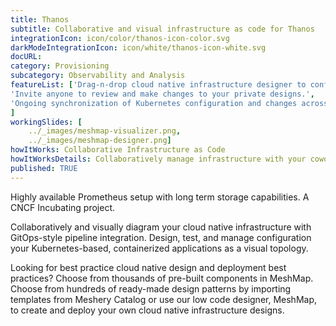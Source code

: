 ---title: Thanos  subtitle: Collaborative and visual infrastructure as code for ThanosintegrationIcon: icon/color/thanos-icon-color.svgdarkModeIntegrationIcon: icon/white/thanos-icon-white.svgdocURL: category: Provisioningsubcategory: Observability and AnalysisfeatureList: ['Drag-n-drop cloud native infrastructure designer to configure, model, and deploy your workloads','Invite anyone to review and make changes to your private designs.','Ongoing synchronization of Kubernetes configuration and changes across any number of clusters.']workingSlides: [    ../_images/meshmap-visualizer.png,    ../_images/meshmap-designer.png]howItWorks: Collaborative Infrastructure as CodehowItWorksDetails: Collaboratively manage infrastructure with your coworkers synchronously sharing the same designs.published: TRUE---<p>    Highly available Prometheus setup with long term storage capabilities. A CNCF Incubating project.</p><p>    Collaboratively and visually diagram your cloud native infrastructure with GitOps-style pipeline integration. Design, test, and manage configuration your Kubernetes-based, containerized applications as a visual topology.</p><p>    Looking for best practice cloud native design and deployment best practices? Choose from thousands of pre-built components in MeshMap. Choose from hundreds of ready-made design patterns by importing templates from Meshery Catalog or use our low code designer, MeshMap, to create and deploy your own cloud native infrastructure designs.</p>